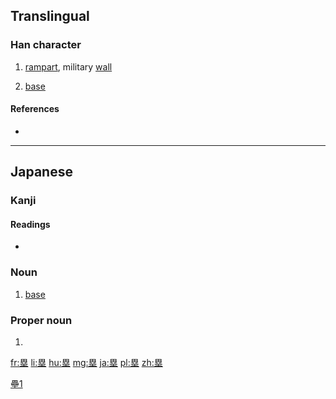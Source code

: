 {{also|壘}}
==Translingual==
{{ja-forms|塁|[[垒]]|[[壘]]}}

===Han character===
{{Han char|rn=32|rad=土|as=09|sn=12|four=|canj=WIOG}}

# [[rampart]], military [[wall]]
# {{context|baseball|lang=mul}} [[base]]

====References====
* {{Han ref|kx=0234.271|dkj=05316|hdz=42544.011|uh=5841|ud=22593}}

----

==Japanese==

===Kanji===
{{ja-kanji|grade=c|rs=土09|style=s|kyu=壘}}

====Readings====
* {{ja-readings|on=[[るい]] (rui)|kun=[[とりで]] (toride)}}

{{ja-kanjitab|るい|yomi=o}}

===Noun===
{{ja-noun|るい|kyu=壘}}

# {{context|baseball|lang=ja|sort=るい}} [[base]]

===Proper noun===
{{ja-pos|proper|るい}}

# {{given name|male|lang=ja|sort=るい}}

[[Category:CJKV characters simplified differently in Japan and China|壘1]]

[[fr:塁]]
[[li:塁]]
[[hu:塁]]
[[mg:塁]]
[[ja:塁]]
[[pl:塁]]
[[zh:塁]]
